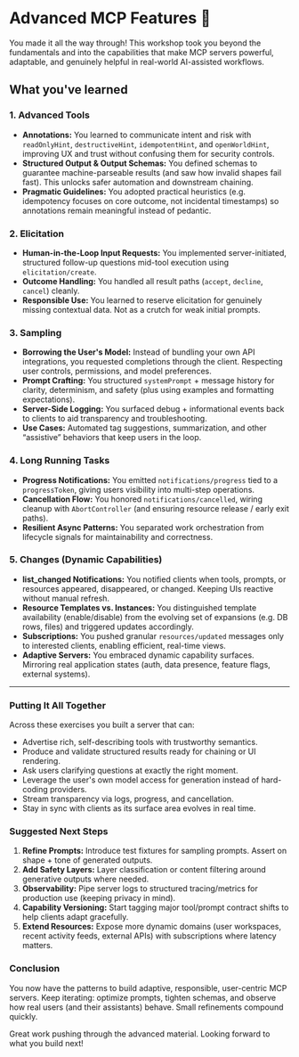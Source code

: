 # Advanced MCP Features 🐡

<EpicVideo url="https://www.epicai.pro/workshops/day-3-4-advanced-mcp-features/outro-you-ve-finished-advanced-mcp~ly753" />

You made it all the way through! This workshop took you beyond the fundamentals and into the capabilities that make MCP servers powerful, adaptable, and genuinely helpful in real-world AI-assisted workflows.

## What you've learned

### 1. Advanced Tools

- **Annotations:** You learned to communicate intent and risk with `readOnlyHint`, `destructiveHint`, `idempotentHint`, and `openWorldHint`, improving UX and trust without confusing them for security controls.
- **Structured Output & Output Schemas:** You defined schemas to guarantee machine-parseable results (and saw how invalid shapes fail fast). This unlocks safer automation and downstream chaining.
- **Pragmatic Guidelines:** You adopted practical heuristics (e.g. idempotency focuses on core outcome, not incidental timestamps) so annotations remain meaningful instead of pedantic.

### 2. Elicitation

- **Human-in-the-Loop Input Requests:** You implemented server-initiated, structured follow-up questions mid-tool execution using `elicitation/create`.
- **Outcome Handling:** You handled all result paths (`accept`, `decline`, `cancel`) cleanly.
- **Responsible Use:** You learned to reserve elicitation for genuinely missing contextual data. Not as a crutch for weak initial prompts.

### 3. Sampling

- **Borrowing the User's Model:** Instead of bundling your own API integrations, you requested completions through the client. Respecting user controls, permissions, and model preferences.
- **Prompt Crafting:** You structured `systemPrompt` + message history for clarity, determinism, and safety (plus using examples and formatting expectations).
- **Server-Side Logging:** You surfaced debug + informational events back to clients to aid transparency and troubleshooting.
- **Use Cases:** Automated tag suggestions, summarization, and other “assistive” behaviors that keep users in the loop.

### 4. Long Running Tasks

- **Progress Notifications:** You emitted `notifications/progress` tied to a `progressToken`, giving users visibility into multi-step operations.
- **Cancellation Flow:** You honored `notifications/cancelled`, wiring cleanup with `AbortController` (and ensuring resource release / early exit paths).
- **Resilient Async Patterns:** You separated work orchestration from lifecycle signals for maintainability and correctness.

### 5. Changes (Dynamic Capabilities)

- **list_changed Notifications:** You notified clients when tools, prompts, or resources appeared, disappeared, or changed. Keeping UIs reactive without manual refresh.
- **Resource Templates vs. Instances:** You distinguished template availability (enable/disable) from the evolving set of expansions (e.g. DB rows, files) and triggered updates accordingly.
- **Subscriptions:** You pushed granular `resources/updated` messages only to interested clients, enabling efficient, real-time views.
- **Adaptive Servers:** You embraced dynamic capability surfaces. Mirroring real application states (auth, data presence, feature flags, external systems).

---

### Putting It All Together

Across these exercises you built a server that can:

- Advertise rich, self-describing tools with trustworthy semantics.
- Produce and validate structured results ready for chaining or UI rendering.
- Ask users clarifying questions at exactly the right moment.
- Leverage the user's own model access for generation instead of hard-coding providers.
- Stream transparency via logs, progress, and cancellation.
- Stay in sync with clients as its surface area evolves in real time.

### Suggested Next Steps

1. **Refine Prompts:** Introduce test fixtures for sampling prompts. Assert on shape + tone of generated outputs.
2. **Add Safety Layers:** Layer classification or content filtering around generative outputs where needed.
3. **Observability:** Pipe server logs to structured tracing/metrics for production use (keeping privacy in mind).
4. **Capability Versioning:** Start tagging major tool/prompt contract shifts to help clients adapt gracefully.
5. **Extend Resources:** Expose more dynamic domains (user workspaces, recent activity feeds, external APIs) with subscriptions where latency matters.

### Conclusion

You now have the patterns to build adaptive, responsible, user-centric MCP servers. Keep iterating: optimize prompts, tighten schemas, and observe how real users (and their assistants) behave. Small refinements compound quickly.

Great work pushing through the advanced material. Looking forward to what you build next!
